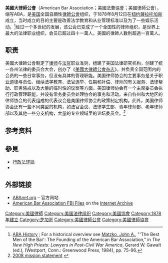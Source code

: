 {{Infobox Organization
|name         = 美國大律師公會<br>（American Bar Association）
|image        = Abawikilogo.png
|image_border = 
|size         = 
|caption      = 美國大律師公會的标志
|map          =
|msize        = 
|mcaption     =
|motto        =
|formation    = 1878年8月12日
|type         = 自願性[[律師公會|律師公會]]组织
|headquarters = {{US}}[[伊利诺伊州|伊利诺伊州]][[芝加哥|芝加哥]]
|location     = {{美国}}
|membership   =
|language     =
|leader_title = 主席
|leader_name  = Carolyn Lamm
|key_people   =
|num_staff    = 
|budget       = 
|website      = [http://www.abanet.org 官方网站]
}}
{{美国法学教育}}

'''美國大律師公會'''（American Bar Association；美國法曹協會；美國律師公會），缩写ABA，是[[美国|美国]]全国自願性[[律師公會|律師公會]]组织，于1878年8月12日在[[纽约|纽约]][[薩拉托加泉|薩拉托加泉]]成立，当时成立的目的主要是改善法学教育和从业管理标准以及为了一些娱乐活动。<ref>[http://www.abanet.org/about/history.html ABA History] {{webarchive|url=https://web.archive.org/web/20071027093641/http://www.abanet.org/about/history.html |date=2007-10-27 }}; For a historical overview see [[John_A._Matzko|Matzko, John A.]], "'The Best Men of the Bar': The Founding of the American Bar Association," in ''The New High Priests: Lawyers in Post-Civil War America'', Gerard W. Gawalt (ed.), (Westport, Conn.: Greenwood Press, 1984), pp. 75-96.</ref>经过一个多世纪的发展，该公会已变成了一个全国性的律师组织，是世界上最大的法律职业组织，会员已超过四十一萬人，美國的律師人數則超過一百萬人。

== 职责 ==

美國大律師公會制定了[[律师|律师]]与[[法官|法官]]职业准则，组建了美国法律研究机构，创建了统一各州法律的委员会大会，创办了《[[美國大律師公會杂志|美國大律師公會杂志]]》，并负责全国范围内的会员的一些日常事务，但没有具体的管理职能。美国律师协会的主要事务是关于职业道德与责任、继续法学教育、法官选举、任期和补偿、律师的有关服务、法律帮助、职务惩戒以及大量的临时性的议案等方面。美国律师协会有一个主席委员会执行行政管理职能，并设有常务委员会处理协会的事务和活动。来自各州和大地区的律师协会的代表组成的代表议会是美国律师协会的政策制定机构。此外，美国律师协会还有一些不同类型的机构，如法官会议、法律学生部、青年律师部、老年律师部以及其他一些分支机构，大量的专业领域里的论坛委员会。<ref> [http://www.abanet.org/about/goals.html?gnav=global_about_mission 2008 mission statement] {{webarchive|url=https://web.archive.org/web/20100401115324/http://www.abanet.org/about/goals.html?gnav=global_about_mission |date=2010-04-01 }}</ref>

== 参考资料 ==
{{reflist}}

==參見==
*[[行政法評論|行政法評論]]
*{{le|伊利諾大學約翰馬歇爾法學院|UIC John Marshall Law School}}

== 外部链接 ==
{{commonscatinline}}
*[http://www.abanet.org ABAnet.org] – 官方网站
* [https://archive.org/details/ABA-FBI American Bar Association FBI Files] on the [[Internet_Archive|Internet Archive]]

[[Category:美國律師|Category:美國律師]]
[[Category:美国法律组织|Category:美国法律组织]]
[[Category:美國協會|Category:美國協會]]
[[Category:1878年建立|Category:1878年建立]]
[[Category:芝加哥|Category:芝加哥]]
[[Category:美國律師公會|Category:美國律師公會]]
[[Category:美國律師協會|Category:美國律師協會]]